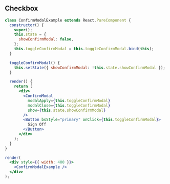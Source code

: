 
## Checkbox

```jsx live=true
class ConfirmModalExample extends React.PureComponent {
  constructor() {
    super();
    this.state = {
      showConfirmModal: false,
    };
    this.toggleConfirmModal = this.toggleConfirmModal.bind(this);
  }

  toggleConfirmModal() {
    this.setState({ showConfirmModal: !this.state.showConfirmModal });
  }

  render() {
    return (
      <div>
        <ConfirmModal
          modalApply={this.toggleConfirmModal}
          modalClose={this.toggleConfirmModal}
          show={this.state.showConfirmModal}
        />
        <Button bsStyle="primary" onClick={this.toggleConfirmModal}>
          Sign Off
        </Button>
      </div>
    );
  }
}

render(
  <div style={{ width: 400 }}>
    <ConfirmModalExample />
  </div>
);
```

<Props componentName="ConfirmModal" />
